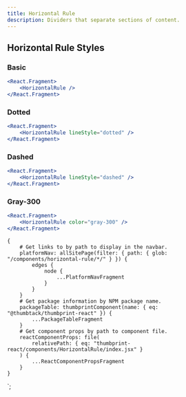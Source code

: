```yaml
---
title: Horizontal Rule
description: Dividers that separate sections of content.
---
```



<ComponentHeader data={props.data} />

## Horizontal Rule Styles

### Basic

```jsx
<React.Fragment>
    <HorizontalRule />
</React.Fragment>
```

### Dotted

```jsx
<React.Fragment>
    <HorizontalRule lineStyle="dotted" />
</React.Fragment>
```

### Dashed

```jsx
<React.Fragment>
    <HorizontalRule lineStyle="dashed" />
</React.Fragment>
```

### Gray-300

```jsx
<React.Fragment>
    <HorizontalRule color="gray-300" />
</React.Fragment>
```

<ComponentFooter data={props.data} />

    {
        # Get links to by path to display in the navbar.
        platformNav: allSitePage(filter: { path: { glob: "/components/horizontal-rule/*/" } }) {
            edges {
                node {
                    ...PlatformNavFragment
                }
            }
        }
        # Get package information by NPM package name.
        packageTable: thumbprintComponent(name: { eq: "@thumbtack/thumbprint-react" }) {
            ...PackageTableFragment
        }
        # Get component props by path to component file.
        reactComponentProps: file(
            relativePath: { eq: "thumbprint-react/components/HorizontalRule/index.jsx" }
        ) {
            ...ReactComponentPropsFragment
        }
    }
`;
